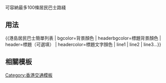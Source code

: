 <includeonly><!-- 在這裡加入模板的保護標識 --></includeonly><noinclude>{{Documentation subpage}}</noinclude>
<!-- 在本行下編輯模板說明 -->
<!-- 上面的 200 個關大括號，是用來關上 100 個 if 的 -->

可容納最多100條居民巴士路綫

== 用法 ==
<nowiki>{{港島居民巴士簡單列表 | bgcolor=背景顏色 | headerbgcolor=標題背景顏色 | header=標題（可選填） | headercolor=標題文字顏色 | line1 | line2 | line3...}}</nowiki>

== 相關模板 ==
{{HK ResidentBus Table List}}

<includeonly>
<!-- 本行下加入模板的分類 -->
[[Category:香港交通模板]]

</includeonly>